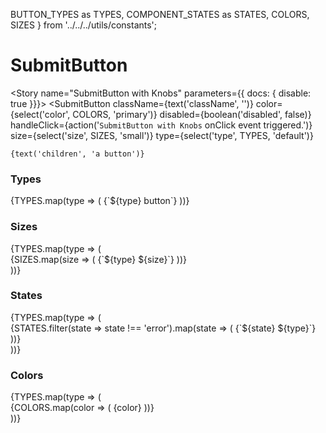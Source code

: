 
  BUTTON_TYPES as TYPES,
  COMPONENT_STATES as STATES,
  COLORS,
  SIZES
} from '../../../utils/constants';

<Meta component={SubmitButton} title="Components/Molecules/Form Controls/SubmitButton" />

# SubmitButton
<Description of={SubmitButton} />
<Props of={SubmitButton} />

<Story name="SubmitButton with Knobs" parameters={{ docs: { disable: true }}}>
  <SubmitButton
    className={text('className', '')}
    color={select('color', COLORS, 'primary')}
    disabled={boolean('disabled', false)}
    handleClick={action('`SubmitButton with Knobs` onClick event triggered.')}
    size={select('size', SIZES, 'small')}
    type={select('type', TYPES, 'default')}
  >
    {text('children', 'a button')}
  </SubmitButton>
</Story>

### Types
<Preview>
  <Story name="SubmitButton Types">
    <div>
      {TYPES.map(type => (
        <SubmitButton
          handleClick={action('`SubmitButton Types` onClick event triggered.')}
          key={type}
          type={type}
        >
          {`${type} button`}
        </SubmitButton>
      ))}
    </div>
  </Story>
</Preview>

### Sizes
<Preview>
  <Story name="SubmitButton Sizes">
    <div>
      {TYPES.map(type => (
        <div key={`${type}_size`}>
          {SIZES.map(size => (
            <SubmitButton
              handleClick={action('`SubmitButton Sizes` onClick event triggered.')}
              key={`${type}_${size}`}
              size={size}
              type={type}
            >
              {`${type} ${size}`}
            </SubmitButton>
          ))}
        </div>
      ))}
    </div>
  </Story>
</Preview>

### States
<Preview>
  <Story name="SubmitButton States">
    <div>
      {TYPES.map(type => (
        <div key={`${type}_state`}>
          {STATES.filter(state => state !== 'error').map(state => (
            <SubmitButton
              disabled={state === 'disabled'}
              handleClick={action('`SubmitButton States` onClick event triggered.')}
              key={`${state}_${type}`}
              type={type}
            >
              {`${state} ${type}`}
            </SubmitButton>
          ))}
        </div>
      ))}
    </div>
  </Story>
</Preview>

### Colors
<Preview>
  <Story name="SubmitButton Colors">
    <div>
      {TYPES.map(type => (
        <div key={`${type}_color`}>
          {COLORS.map(color => (
            <span
              style={color === 'inverted' ? {backgroundColor:'black',display:'inline-block'} : {}}
              key={`${type}_${color}`}
            >
              <SubmitButton
                color={color}
                handleClick={action('`SubmitButton Colors` onClick event triggered.')}
                type={type}
              >
                {color}
              </SubmitButton>
            </span>
          ))}
        </div>
      ))}
    </div>
  </Story>
</Preview>
